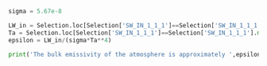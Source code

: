

```python
sigma = 5.67e-8

LW_in = Selection.loc[Selection['SW_IN_1_1_1']==Selection['SW_IN_1_1_1'].max(),'LW_IN_1_1_1'].values[0]
Ta = Selection.loc[Selection['SW_IN_1_1_1']==Selection['SW_IN_1_1_1'].max(),'TA_1_1_1'].values[0]+273.15
epsilon = LW_in/(sigma*Ta**4)

print('The bulk emissivity of the atmosphere is approximately ',epsilon)
```
